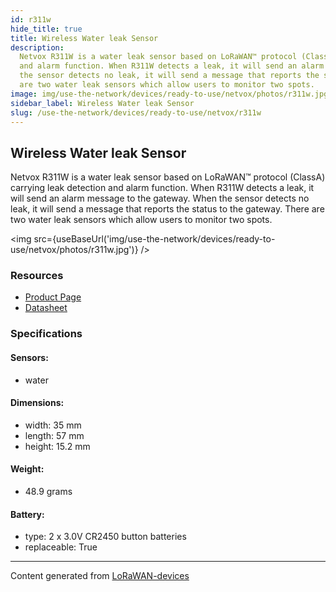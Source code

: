 ```yaml
---
id: r311w
hide_title: true
title: Wireless Water leak Sensor
description:
  Netvox R311W is a water leak sensor based on LoRaWAN™ protocol (ClassA) carrying leak detection
  and alarm function. When R311W detects a leak, it will send an alarm message to the gateway. When
  the sensor detects no leak, it will send a message that reports the status to the gateway. There
  are two water leak sensors which allow users to monitor two spots.
image: img/use-the-network/devices/ready-to-use/netvox/photos/r311w.jpg
sidebar_label: Wireless Water leak Sensor
slug: /use-the-network/devices/ready-to-use/netvox/r311w
---
```



## Wireless Water leak Sensor

Netvox R311W is a water leak sensor based on LoRaWAN™ protocol (ClassA) carrying leak detection and
alarm function. When R311W detects a leak, it will send an alarm message to the gateway. When the
sensor detects no leak, it will send a message that reports the status to the gateway. There are two
water leak sensors which allow users to monitor two spots.

<img src={useBaseUrl('img/use-the-network/devices/ready-to-use/netvox/photos/r311w.jpg')} />

### Resources

- [Product Page](http://www.netvox.com.tw/product.asp?pro=R311W)
- [Datasheet](http://www.netvox.com.tw/um/R311W/R311Wdatasheet.pdf)

### Specifications

#### Sensors:

- water

#### Dimensions:

- width: 35 mm
- length: 57 mm
- height: 15.2 mm

#### Weight:

- 48.9 grams

#### Battery:

- type: 2 x 3.0V CR2450 button batteries
- replaceable: True

---

Content generated from [LoRaWAN-devices](https://github.com/TheThingsNetwork/lorawan-devices)

